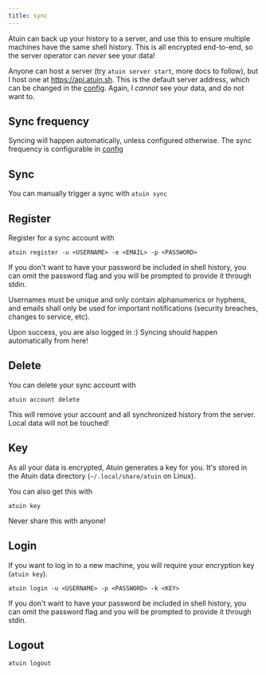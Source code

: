 ```yaml
---
title: sync
---
```


Atuin can back up your history to a server, and use this to ensure multiple
machines have the same shell history. This is all encrypted end-to-end, so the
server operator can _never_ see your data!

Anyone can host a server (try `atuin server start`, more docs to follow), but I
host one at https://api.atuin.sh. This is the default server address, which can
be changed in the [config](/configuration/config#sync_address). Again, I _cannot_ see your data, and
do not want to.

## Sync frequency

Syncing will happen automatically, unless configured otherwise. The sync
frequency is configurable in [config](/configuration/config#sync_frequency)

## Sync

You can manually trigger a sync with `atuin sync`

## Register

Register for a sync account with

```
atuin register -u <USERNAME> -e <EMAIL> -p <PASSWORD>
```

If you don't want to have your password be included in shell history, you can omit
the password flag and you will be prompted to provide it through stdin.

Usernames must be unique and only contain alphanumerics or hyphens,
and emails shall only be used for important notifications (security breaches, changes to service, etc).

Upon success, you are also logged in :) Syncing should happen automatically from
here!

## Delete

You can delete your sync account with

```
atuin account delete
```

This will remove your account and all synchronized history from the server. Local data will not be touched!

## Key

As all your data is encrypted, Atuin generates a key for you. It's stored in the
Atuin data directory (`~/.local/share/atuin` on Linux).

You can also get this with

```
atuin key
```

Never share this with anyone!

## Login

If you want to log in to a new machine, you will require your encryption key
(`atuin key`).

```
atuin login -u <USERNAME> -p <PASSWORD> -k <KEY>
```

If you don't want to have your password be included in shell history, you can omit
the password flag and you will be prompted to provide it through stdin.

## Logout

```
atuin logout
```
